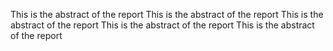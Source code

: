 This is the abstract of the report This is the abstract of the report This is the abstract of the report This is the abstract of the report This is the abstract of the report
